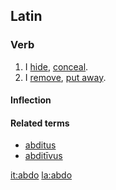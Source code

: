==Latin==

===Verb===
{{la-verb|abdo|abdō|abdere|abdere|abdidi|abdidī|abditum|abditum}}

# I [[hide]], [[conceal]].
# I [[remove]], [[put away]].

====Inflection====
{{la-conj-3rd|abd|abdid|abdit|11=abd|22=abdid|33=abdit}}

====Related terms====
* [[abditus]]
* [[abditivus|abditīvus]]

[[it:abdo]]
[[la:abdo]]